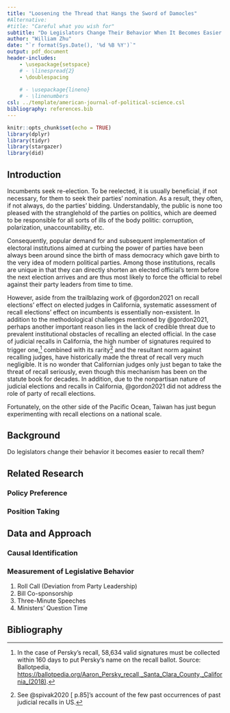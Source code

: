 ```yaml
---
title: "Loosening the Thread that Hangs the Sword of Damocles"
#Alternative:
#title: "Careful what you wish for"
subtitle: "Do Legislators Change Their Behavior When It Becomes Easier to Recall Them?"
author: "William Zhu"
date: "`r format(Sys.Date(), '%d %B %Y')`"
output: pdf_document
header-includes:
    - \usepackage{setspace}
    # - \linespread{2}
    - \doublespacing
    
    # - \usepackage{lineno}
    # - \linenumbers
csl: ../template/american-journal-of-political-science.csl
bibliography: references.bib
---
```


```r
knitr::opts_chunk$set(echo = TRUE)
library(dplyr)
library(tidyr)
library(stargazer)
library(did)
```

## Introduction

Incumbents seek re-election. To be reelected, it is usually beneficial, if not necessary, for them to seek their parties' nomination. As a result, they often, if not always, do the parties' bidding. Understandably, the public is none too pleased with the stranglehold of the parties on politics, which are deemed to be responsible for all sorts of ills of the body politic: corruption, polarization, unaccountability, etc.

Consequently, popular demand for and subsequent implementation of electoral institutions aimed at curbing the power of parties have been always been around since the birth of mass democracy which gave birth to the very idea of modern political parties. Among those institutions, recalls are unique in that they can directly shorten an elected official's term before the next election arrives and are thus most likely to force the official to rebel against their party leaders from time to time.

However, aside from the trailblazing work of @gordon2021 on recall elections' effect on elected judges in California, systematic assessment of recall elections' effect on incumbents is essentially non-exsistent. In addition to the methodological challenges mentioned by @gordon2021, perhaps another important reason lies in the lack of credible threat due to prevalent institutional obstacles of recalling an elected official. In the case of judicial recalls in California, the high number of signatures required to trigger one,[^1] combined with its rarity[^2] and the resultant norm against recalling judges, have historically made the threat of recall very much negligible. It is no wonder that Californian judges only just began to take the threat of recall seriously, even though this mechanism has been on the statute book for decades. In addition, due to the nonpartisan nature of judicial elections and recalls in California, @gordon2021 did not address the role of party of recall elections.

[^1]: In the case of Persky's recall, 58,634 valid signatures must be collected within 160 days to put Persky's name on the recall ballot. Source: Ballotpedia, [https://ballotpedia.org/Aaron_Persky_recall,\_Santa_Clara_County,\_California\_(2018)](https://ballotpedia.org/Aaron_Persky_recall,_Santa_Clara_County,_California_(2018)).

[^2]: See @spivak2020 [ p.85]'s account of the few past occurrences of past judicial recalls in US.

Fortunately, on the other side of the Pacific Ocean, Taiwan has just begun experimenting with recall elections on a national scale.

## Background

Do legislators change their behavior it becomes easier to recall them?

## Related Research

### Policy Preference

### Position Taking

## Data and Approach

### Causal Identification

### Measurement of Legislative Behavior

1.  Roll Call (Deviation from Party Leadership)
2.  Bill Co-sponsorship
3.  Three-Minute Speeches
4.  Ministers' Question Time

\newpage

## Bibliography

::: {#refs}
:::

<!-- \newpage -->

<!-- # Appendix -->

<!-- ## Data Collection -->

<!-- To begin with, we consider elections held between 2020 and now in countries which, at the time of the election, were graded as "liberal democracies" or "electoral democracies" by V-Dem. -->

<!-- ```{r vdemdata, echo=FALSE, results='asis'} -->

<!-- library(vdemdata) -->

<!-- vdem_2020_now <- filter(vdem, year > 2019) -->

<!-- identifier_list <- c("country_name", "country_id", "country_text_id") -->

<!-- vdem_high_level_indices_list <- c("v2x_polyarchy", "v2x_libdem", "v2x_partipdem", "v2x_delibdem", "v2x_egaldem") -->

<!-- vdem_regime_of_the_world <- c("v2x_regime", "v2x_regime_amb") -->

<!-- pt_est_dems <- filter(vdem_2020_now, v2x_regime > 1) -->

<!-- pt_est_dems_names <- distinct(select(pt_est_dems, country_name)) -->

<!-- vdem_2020_now_essential <- select(pt_est_dems, one_of(c("year",identifier_list, vdem_high_level_indices_list, vdem_regime_of_the_world)  ) ) -->

<!-- # ci_est_dems <- filter(vdem_2020_now, v2x_regime_amb > 3) -->

<!-- # ci_est_dems_names <- distinct(select(ci_est_dems, country_name)) -->

<!-- knitr::kable(pt_est_dems_names) -->

<!-- ``` -->
